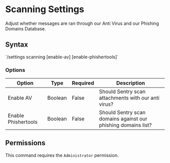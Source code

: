 # Scanning Settings

Adjust whether messages are ran through our Anti Virus and our Phishing Domains Database.

## Syntax


<Callout type="info" emoji="ℹ️">
  `/settings scanning [enable-av] [enable-phishertools]`
</Callout>

### Options

| Option              | Type    | Required | Description                                                   |
|---------------------|---------|----------|---------------------------------------------------------------|
| Enable AV           | Boolean | False    | Should Sentry scan attachments with our anti virus?           |
| Enable Phishertools | Boolean | False    | Should Sentry scan domains against our phishing domains list? |

## Permissions

This command requires the `Administrator` permission.